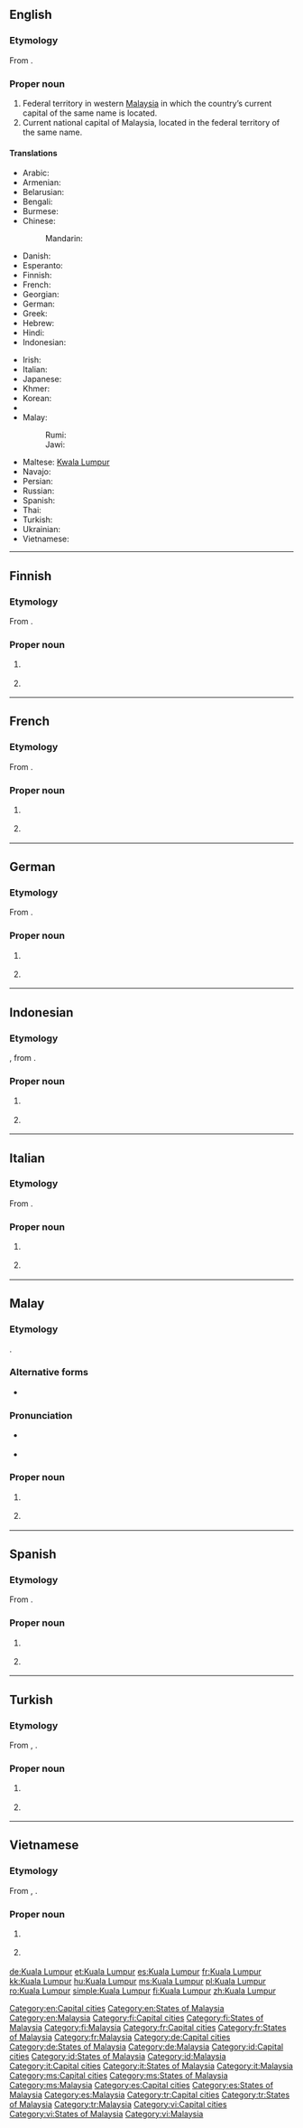 ==English==
{{wikipedia}}

===Etymology===
From {{etyl|ms|en}} {{term|Kuala Lumpur|lang=ms}}.

===Proper noun===
{{en-proper noun}}

# Federal territory in western [[Malaysia]] in which the country’s current capital of the same name is located.
# Current national capital of Malaysia, located in the federal territory of the same name.

====Translations====
{{trans-top|capital of Malaysia}}
* Arabic: {{t-|ar|كوالا لمبور|m|tr=kwaala lumbuur}}
* Armenian: {{t-|hy|Կուալա Լումպուր|tr=Kuala Lumpur|sc=Armn}}
* Belarusian: {{t-|be|Куала-Лумпур|m|tr=Kuala-Lúmpur|sc=Cyrl}}
* Bengali: {{t-|bn|কুয়ালালামপুর|sc=Beng}}
* Burmese: {{t-|my|ကွာလာလမ်ပူမြို့|sc=Mymr}}
* Chinese:
*: Mandarin: {{t-|cmn|吉隆坡|tr=Jílóngpō|sc=Hani}}
* Danish: {{t-|da|Kuala Lumpur}}
* Esperanto: {{t-|eo|Kuala-Lumpuro}}
* Finnish: {{t+|fi|Kuala Lumpur}}
* French: {{t+|fr|Kuala Lumpur|m}}
* Georgian: {{t-|ka|კუალა-ლუმპური|tr=kuala-lumpuri|sc=Geor}}
* German: {{t+|de|Kuala Lumpur|n}}
* Greek: {{t-|el|Κουάλα Λουμπούρ|tr=Kouála Loumpoúr}}
* Hebrew: {{t-|he|קואלה לומפור}}
* Hindi: {{t-|hi|कुआला लमपुर|tr=ku'ālā lampur}}
* Indonesian: {{t-|id|Kuala Lumpur}}
{{trans-mid}}
* Irish: {{t-|ga|Cuala-Lumpair}}
* Italian: {{t-|it|Kuala Lumpur|f}}
* Japanese: {{t-|ja|クアラルンプール|tr=Kuararunpūru}}
* Khmer: {{t-|km|កូឡាឡាំពួរ|tr=kuulaa-laampur|sc=Khmr}}
* Korean: {{t+|ko|쿠알라룸푸르|tr=Kuallarumpureu|sc=Hang}}
* {{trreq|lo}}
* Malay:
*: Rumi: {{t+|ms|Kuala Lumpur}}
*: Jawi: {{t-|ms|کوالا لومڤور|sc=Arab}}
* Maltese: [[Kwala Lumpur]]
* Navajo: {{tø|nv|Kʼoala Lompo}}
* Persian: {{t-|fa|کوالالامپور|tr=Kvâlâlâmpur|sc=fa-Arab}}
* Russian: {{t-|ru|Куала-Лумпур|m|tr=Kuala-Lúmpur}}
* Spanish: {{t+|es|Kuala Lumpur|m}}
* Thai: {{t-|th|กัวลาลัมเปอร์|tr=kualalampoe}}
* Turkish: {{t-|tr|Kuala Lumpur}}
* Ukrainian: {{t-|uk|Куала-Лумпур|m|tr=Kuala-Lúmpur|sc=Cyrl}}
* Vietnamese: {{t-|vi|Kuala Lumpur}}
{{trans-bottom}}

[[Category:en:Capital cities]]
[[Category:en:States of Malaysia]]
[[Category:en:Malaysia]]

----

==Finnish==
{{wikipedia|lang=fi}}

===Etymology===
From {{etyl|ms|fi}} {{term|Kuala Lumpur|lang=ms}}.

===Proper noun===
{{head|fi|proper noun}}

# {{l|en|Kuala Lumpur}} {{gloss|capital of Malaysia}}
# {{l|en|Kuala Lumpur}} {{gloss|federal territory in Malaysia}}

[[Category:fi:Capital cities]]
[[Category:fi:States of Malaysia]]
[[Category:fi:Malaysia]]

----

==French==
{{wikipedia|lang=fr}}

===Etymology===
From {{etyl|ms|fr}} {{term|Kuala Lumpur|lang=ms}}.

===Proper noun===
{{head|fr|proper noun|g=m}}

# {{l|en|Kuala Lumpur}} {{gloss|capital of Malaysia}}
# {{l|en|Kuala Lumpur}} {{gloss|federal territory in Malaysia}}

[[Category:fr:Capital cities]]
[[Category:fr:States of Malaysia]]
[[Category:fr:Malaysia]]

----

==German==
{{wikipedia|lang=de}}

===Etymology===
From {{etyl|ms|de}} {{term|Kuala Lumpur|lang=ms}}.

===Proper noun===
{{head|de|proper noun|g=n}}

# {{l|en|Kuala Lumpur}} {{gloss|capital of Malaysia}}
# {{l|en|Kuala Lumpur}} {{gloss|federal territory in Malaysia}}

[[Category:de:Capital cities]]
[[Category:de:States of Malaysia]]
[[Category:de:Malaysia]]

----

==Indonesian==
{{wikipedia|lang=id}}

===Etymology===
{{compound|kuala|gloss1=confluence|lumpur|gloss2=mud|lang=id}}, from {{etyl|ms|id}} {{term|Kuala Lumpur|lang=ms}}.

===Proper noun===
{{head|id|proper noun}}

# {{l|en|Kuala Lumpur}} {{gloss|capital of Malaysia}}
# {{l|en|Kuala Lumpur}} {{gloss|federal territory in Malaysia}}

[[Category:id:Capital cities]]
[[Category:id:States of Malaysia]]
[[Category:id:Malaysia]]

----

==Italian==
{{wikipedia|lang=it}}

===Etymology===
From {{etyl|ms|it}} {{term|Kuala Lumpur|lang=ms}}.

===Proper noun===
{{head|it|proper noun|g=f}}

# {{l|en|Kuala Lumpur}} {{gloss|capital of Malaysia}}
# {{l|en|Kuala Lumpur}} {{gloss|federal territory in Malaysia}}

[[Category:it:Capital cities]]
[[Category:it:States of Malaysia]]
[[Category:it:Malaysia]]

----

==Malay==
{{wikipedia|lang=ms}}

===Etymology===
{{compound|kuala|gloss1=confluence|lumpur|gloss2=mud|lang=ms}}.

===Alternative forms===
* {{l|ms|کوالا لومڤور|sc=Arab}}

===Pronunciation===
* {{a|Johor-Selangor}} {{IPA|/kualə lumpo(r)/|lang=ms}}
* {{a|Riau-Lingga}} {{IPA|/kuala lumpʊ(r)/|lang=ms}}

===Proper noun===
{{head|ms|proper noun|head=[[kuala|Kuala]] [[lumpur|Lumpur]]|Jawi spelling|کوالا لومڤور}}

# {{l|en|Kuala Lumpur}} {{gloss|capital of Malaysia}}
# {{l|en|Kuala Lumpur}} {{gloss|federal territory in Malaysia}}

[[Category:ms:Capital cities]]
[[Category:ms:States of Malaysia]]
[[Category:ms:Malaysia]]

----

==Spanish==
{{wikipedia|lang=es}}

===Etymology===
From {{etyl|ms|es}} {{term|Kuala Lumpur|lang=ms}}.

===Proper noun===
{{head|es|proper noun|g=m}}

# {{l|en|Kuala Lumpur}} {{gloss|capital of Malaysia}}
# {{l|en|Kuala Lumpur}} {{gloss|federal territory in Malaysia}}

[[Category:es:Capital cities]]
[[Category:es:States of Malaysia]]
[[Category:es:Malaysia]]

----

==Turkish==
{{wikipedia|lang=tr}}

===Etymology===
From {{etyl|en|tr}} {{term|Kuala Lumpur|lang=en}}, {{etyl|ms|tr}} {{term|Kuala Lumpur|lang=ms}}.

===Proper noun===
{{head|tr|proper noun}}

# {{l|en|Kuala Lumpur}} {{gloss|capital of Malaysia}}
# {{l|en|Kuala Lumpur}} {{gloss|federal territory in Malaysia}}

[[Category:tr:Capital cities]]
[[Category:tr:States of Malaysia]]
[[Category:tr:Malaysia]]

----

==Vietnamese==
{{wikipedia|lang=vi}}

===Etymology===
From {{etyl|en|vi}} {{term|Kuala Lumpur|lang=en}}, {{etyl|ms|vi}} {{term|Kuala Lumpur|lang=ms}}.

===Proper noun===
{{head|vi|proper noun}}

# {{l|en|Kuala Lumpur}} {{gloss|capital of Malaysia}}
# {{l|en|Kuala Lumpur}} {{gloss|federal territory in Malaysia}}

[[Category:vi:Capital cities]]
[[Category:vi:States of Malaysia]]
[[Category:vi:Malaysia]]

[[de:Kuala Lumpur]]
[[et:Kuala Lumpur]]
[[es:Kuala Lumpur]]
[[fr:Kuala Lumpur]]
[[kk:Kuala Lumpur]]
[[hu:Kuala Lumpur]]
[[ms:Kuala Lumpur]]
[[pl:Kuala Lumpur]]
[[ro:Kuala Lumpur]]
[[simple:Kuala Lumpur]]
[[fi:Kuala Lumpur]]
[[zh:Kuala Lumpur]]
